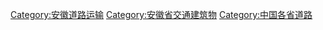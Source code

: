 [[Category:安徽道路运输|Category:安徽道路运输]]
[[Category:安徽省交通建筑物|Category:安徽省交通建筑物]]
[[Category:中国各省道路|Category:中国各省道路]]